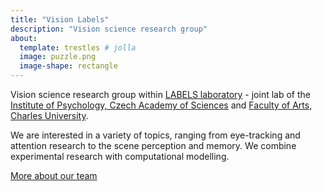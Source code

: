 ```yaml
---
title: "Vision Labels"
description: "Vision science research group"
about:
  template: trestles # jolla
  image: puzzle.png
  image-shape: rectangle
---
```


Vision science research group within [LABELS laboratory](https://labels.ff.cuni.cz/) - joint lab of the 
[Institute of Psychology, Czech Academy of Sciences ](https://psu.cas.cz/en/)
and 
[Faculty of Arts, Charles University](https://www.ff.cuni.cz/).

We are interested in a variety of topics, ranging from eye-tracking and attention research to the scene perception and memory. We combine experimental research with computational modelling.

[More about our team](people.qmd)